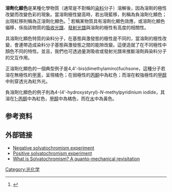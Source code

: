 '''溶劑化顯色'''是某種化學物質（通常是不對稱的[[染料|染料]]分子）溶解後，因為溶劑的極性改變而改變色彩的現象。當溶劑極性變高時，若出現藍移，則稱為負溶劑化顯色；出現紅移則稱為正溶劑化顯色。<ref>{{cite book|last=Reichardt|first=Christian|title=Solvents and solvent effects in organic chemistry.|year=2010|publisher=Wiley-VCH|location=Weinheim, Germany|isbn=9783527324736|pages=360|edition=4th, updated and enl. ed.|coauthors=Welton, Thomas}}</ref> 若稱某物質具有溶劑化顯色效應，或溶劑化顯色偏移，係指該物質的[[吸收光譜|吸收光譜]]、[[發射光譜|發射光譜]]與溶劑的極性有高度的相關性。

具溶劑化顯色特質的染料分子，在基態與激發態的極性是不同的，當溶劑的極性改變，會連帶造成染料分子基態與激發態之間的能隙改變。這便造就了在不同極性中顏色不同的特性。並且，我們也可透過量測吸收或發射光譜來推斷溶劑與染料分子的交互作用。

正溶劑化顯色的一個典型例子是4,4'-bis(dimethylamino)fuchsone，這種分子若溶在無極性的[[甲苯|甲苯]]，呈現橘色；在弱極性的[[丙酮|丙酮]]中為紅色；而溶在較強極性的[[甲醇|甲醇]]中則穿透光為紅外光。

負溶劑化顯色的例子則為4-(4'-hydroxystyryl)-''N''-methylpyridinium iodide，其溶在[[1-丙醇|1-丙醇]]中為紅色，[[甲醇|甲醇]]中為橘色，而在[[水|水]]中為黃色。

== 参考资料 ==
{{Reflist}}

== 外部链接 ==
* [https://web.archive.org/web/20060519004607/http://www.uni-regensburg.de/Fakultaeten/nat_Fak_IV/Organische_Chemie/Didaktik/Keusch/cassy_sol_neg-e.htm Negative solvatochromism experiment]
* [https://web.archive.org/web/20051126041721/http://www.uni-regensburg.de/Fakultaeten/nat_Fak_IV/Organische_Chemie/Didaktik/Keusch/D-pos_sol-e.htm Positive solvatochromism experiment]
* [http://pubs.acs.org/doi/abs/10.1021/jp1097487 What is Solvatochromism? A quanto-mechanical revisitation] {{Wayback|url=http://pubs.acs.org/doi/abs/10.1021/jp1097487 |date=20191129204830 }}

{{chem-stub}}
{{着色异常}}

[[Category:光化学|Category:光化学]]